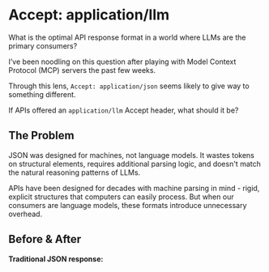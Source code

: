 # Accept: application/llm

What is the optimal API response format in a world where LLMs are the primary consumers?

I’ve been noodling on this question after playing with Model Context Protocol (MCP) servers the past few weeks.

Through this lens, `Accept: application/json` seems likely to give way to something different.

If APIs offered an `application/llm` Accept header, what should it be?

## **The Problem**

JSON was designed for machines, not language models. It wastes tokens on structural elements, requires additional parsing logic, and doesn't match the natural reasoning patterns of LLMs.

APIs have been designed for decades with machine parsing in mind \- rigid, explicit structures that computers can easily process. But when our consumers are language models, these formats introduce unnecessary overhead.

## **Before & After**

**Traditional JSON response:**


